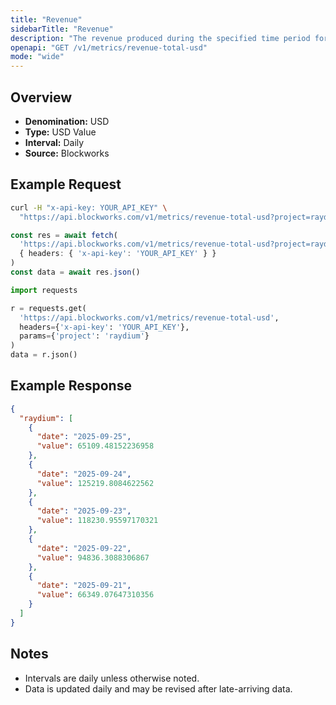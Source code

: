 ```yaml
---
title: "Revenue"
sidebarTitle: "Revenue"
description: "The revenue produced during the specified time period for given project."
openapi: "GET /v1/metrics/revenue-total-usd"
mode: "wide"
---
```


## Overview

- **Denomination:** USD
- **Type:** USD Value
- **Interval:** Daily
- **Source:** Blockworks

## Example Request

<CodeGroup>

```bash cURL
curl -H "x-api-key: YOUR_API_KEY" \
  "https://api.blockworks.com/v1/metrics/revenue-total-usd?project=raydium"
```

```typescript TypeScript
const res = await fetch(
  'https://api.blockworks.com/v1/metrics/revenue-total-usd?project=raydium',
  { headers: { 'x-api-key': 'YOUR_API_KEY' } }
)
const data = await res.json()
```

```python Python
import requests

r = requests.get(
  'https://api.blockworks.com/v1/metrics/revenue-total-usd',
  headers={'x-api-key': 'YOUR_API_KEY'},
  params={'project': 'raydium'}
)
data = r.json()
```

</CodeGroup>

## Example Response

```json
{
  "raydium": [
    {
      "date": "2025-09-25",
      "value": 65109.48152236958
    },
    {
      "date": "2025-09-24",
      "value": 125219.8084622562
    },
    {
      "date": "2025-09-23",
      "value": 118230.95597170321
    },
    {
      "date": "2025-09-22",
      "value": 94836.3088306867
    },
    {
      "date": "2025-09-21",
      "value": 66349.07647310356
    }
  ]
}
```

## Notes
- Intervals are daily unless otherwise noted.
- Data is updated daily and may be revised after late-arriving data.